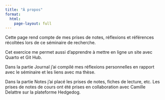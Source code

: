```yaml
---
title: "À propos"
format:
  html:
    page-layout: full
---
```


Cette page rend compte de mes prises de notes, réflexions et références récoltées lors de ce séminaire de recherche. 

Cet exercice me permet aussi d'apprendre à mettre en ligne un site avec Quarto et Git Hub. 

Dans la partie Journal j'ai compilé mes réflexions personnelles en rapport avec le séminaire et les liens avec ma thèse. 

Dans la partie Notes j'ai placé les prises de notes, fiches de lecture, etc. Les prises de notes de cours ont été prises en collaboration avec Camille Delattre sur la plateforme Hedgedog. 